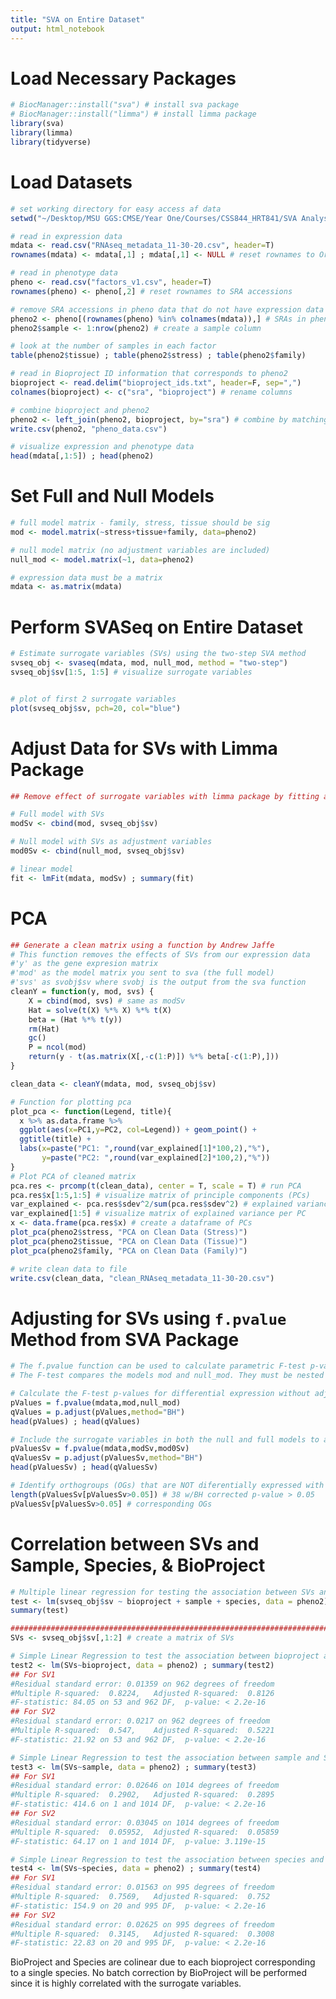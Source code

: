 ```yaml
---
title: "SVA on Entire Dataset"
output: html_notebook
---
```


# Load Necessary Packages
```r
# BiocManager::install("sva") # install sva package
# BiocManager::install("limma") # install limma package
library(sva)
library(limma)
library(tidyverse)
```

# Load Datasets
```r
# set working directory for easy access af data
setwd("~/Desktop/MSU GGS:CMSE/Year One/Courses/CSS844_HRT841/SVA Analysis/") 

# read in expression data
mdata <- read.csv("RNAseq_metadata_11-30-20.csv", header=T) 
rownames(mdata) <- mdata[,1] ; mdata[,1] <- NULL # reset rownames to Orthogroup columns

# read in phenotype data
pheno <- read.csv("factors_v1.csv", header=T) 
rownames(pheno) <- pheno[,2] # reset rownames to SRA accessions

# remove SRA accessions in pheno data that do not have expression data
pheno2 <- pheno[(rownames(pheno) %in% colnames(mdata)),] # SRAs in pheno that match mdata
pheno2$sample <- 1:nrow(pheno2) # create a sample column

# look at the number of samples in each factor
table(pheno2$tissue) ; table(pheno2$stress) ; table(pheno2$family)

# read in Bioproject ID information that corresponds to pheno2
bioproject <- read.delim("bioproject_ids.txt", header=F, sep=",")
colnames(bioproject) <- c("sra", "bioproject") # rename columns

# combine bioproject and pheno2
pheno2 <- left_join(pheno2, bioproject, by="sra") # combine by matching sra columns
write.csv(pheno2, "pheno_data.csv")

# visualize expression and phenotype data
head(mdata[,1:5]) ; head(pheno2)
```

# Set Full and Null Models
```r
# full model matrix - family, stress, tissue should be sig
mod <- model.matrix(~stress+tissue+family, data=pheno2)

# null model matrix (no adjustment variables are included)
null_mod <- model.matrix(~1, data=pheno2)

# expression data must be a matrix
mdata <- as.matrix(mdata)
```

# Perform SVASeq on Entire Dataset
```r
# Estimate surrogate variables (SVs) using the two-step SVA method
svseq_obj <- svaseq(mdata, mod, null_mod, method = "two-step")
svseq_obj$sv[1:5, 1:5] # visualize surrogate variables


# plot of first 2 surrogate variables
plot(svseq_obj$sv, pch=20, col="blue")
```

# Adjust Data for SVs with Limma Package
```r
## Remove effect of surrogate variables with limma package by fitting a linear model with surrogate variables included

# Full model with SVs
modSv <- cbind(mod, svseq_obj$sv)

# Null model with SVs as adjustment variables
mod0Sv <- cbind(null_mod, svseq_obj$sv) 

# linear model
fit <- lmFit(mdata, modSv) ; summary(fit)
```

# PCA
```r
## Generate a clean matrix using a function by Andrew Jaffe
# This function removes the effects of SVs from our expression data
#'y' as the gene expresion matrix
#'mod' as the model matrix you sent to sva (the full model)
#'svs' as svobj$sv where svobj is the output from the sva function
cleanY = function(y, mod, svs) {
    X = cbind(mod, svs) # same as modSv
    Hat = solve(t(X) %*% X) %*% t(X)
    beta = (Hat %*% t(y))
    rm(Hat)
    gc()
    P = ncol(mod)
    return(y - t(as.matrix(X[,-c(1:P)]) %*% beta[-c(1:P),]))
}

clean_data <- cleanY(mdata, mod, svseq_obj$sv)

# Function for plotting pca
plot_pca <- function(Legend, title){
  x %>% as.data.frame %>%
  ggplot(aes(x=PC1,y=PC2, col=Legend)) + geom_point() + 
  ggtitle(title) +
  labs(x=paste("PC1: ",round(var_explained[1]*100,2),"%"),
       y=paste("PC2: ",round(var_explained[2]*100,2),"%"))
}
# Plot PCA of cleaned matrix
pca.res <- prcomp(t(clean_data), center = T, scale = T) # run PCA
pca.res$x[1:5,1:5] # visualize matrix of principle components (PCs)
var_explained <- pca.res$sdev^2/sum(pca.res$sdev^2) # explained variance for each PC
var_explained[1:5] # visualize matrix of explained variance per PC
x <- data.frame(pca.res$x) # create a dataframe of PCs
plot_pca(pheno2$stress, "PCA on Clean Data (Stress)")
plot_pca(pheno2$tissue, "PCA on Clean Data (Tissue)")
plot_pca(pheno2$family, "PCA on Clean Data (Family)")

# write clean data to file
write.csv(clean_data, "clean_RNAseq_metadata_11-30-20.csv")
```

# Adjusting for SVs using `f.pvalue` Method from SVA Package
```r
# The f.pvalue function can be used to calculate parametric F-test p-values for each row of a data matrix
# The F-test compares the models mod and null_mod. They must be nested models, so all of the variables in null_mod must appear in mod.

# Calculate the F-test p-values for differential expression without adjusting for surrogate variables
pValues = f.pvalue(mdata,mod,null_mod)
qValues = p.adjust(pValues,method="BH")
head(pValues) ; head(qValues)

# Include the surrogate variables in both the null and full models to adjust for the surrogate variables by treating them as adjustment variables that must be included in both models. 
pValuesSv = f.pvalue(mdata,modSv,mod0Sv)
qValuesSv = p.adjust(pValuesSv,method="BH")
head(pValuesSv) ; head(qValuesSv)

# Identify orthogroups (OGs) that are NOT diferentially expressed with respect to stress + tissue + family
length(pValuesSv[pValuesSv>0.05]) # 38 w/BH corrected p-value > 0.05
pValuesSv[pValuesSv>0.05] # corresponding OGs
```

# Correlation between SVs and Sample, Species, & BioProject
```r
# Multiple linear regression for testing the association between SVs and 3 batch variables: bioproject, sample, and species
test <- lm(svseq_obj$sv ~ bioproject + sample + species, data = pheno2)
summary(test)

########################################################################
SVs <- svseq_obj$sv[,1:2] # create a matrix of SVs

# Simple Linear Regression to test the association between bioproject and SVs
test2 <- lm(SVs~bioproject, data = pheno2) ; summary(test2)
## For SV1
#Residual standard error: 0.01359 on 962 degrees of freedom
#Multiple R-squared:  0.8224,	Adjusted R-squared:  0.8126 
#F-statistic: 84.05 on 53 and 962 DF,  p-value: < 2.2e-16
## For SV2
#Residual standard error: 0.0217 on 962 degrees of freedom
#Multiple R-squared:  0.547,	Adjusted R-squared:  0.5221 
#F-statistic: 21.92 on 53 and 962 DF,  p-value: < 2.2e-16

# Simple Linear Regression to test the association between sample and SVs
test3 <- lm(SVs~sample, data = pheno2) ; summary(test3)
## For SV1
#Residual standard error: 0.02646 on 1014 degrees of freedom
#Multiple R-squared:  0.2902,	Adjusted R-squared:  0.2895 
#F-statistic: 414.6 on 1 and 1014 DF,  p-value: < 2.2e-16
## For SV2
#Residual standard error: 0.03045 on 1014 degrees of freedom
#Multiple R-squared:  0.05952,	Adjusted R-squared:  0.05859 
#F-statistic: 64.17 on 1 and 1014 DF,  p-value: 3.119e-15

# Simple Linear Regression to test the association between species and SVs
test4 <- lm(SVs~species, data = pheno2) ; summary(test4)
## For SV1
#Residual standard error: 0.01563 on 995 degrees of freedom
#Multiple R-squared:  0.7569,	Adjusted R-squared:  0.752 
#F-statistic: 154.9 on 20 and 995 DF,  p-value: < 2.2e-16
## For SV2
#Residual standard error: 0.02625 on 995 degrees of freedom
#Multiple R-squared:  0.3145,	Adjusted R-squared:  0.3008 
#F-statistic: 22.83 on 20 and 995 DF,  p-value: < 2.2e-16
```
BioProject and Species are colinear due to each bioproject corresponding to a single species. No batch correction by BioProject will be performed since it is highly correlated with the surrogate variables.
